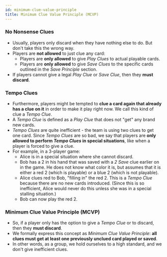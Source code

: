 ```yaml
---
id: minimum-clue-value-principle
title: Minimum Clue Value Principle (MCVP)
---
```



<BeginnersGuideProgress id="minimum-clue-value-principle" />

### No Nonsense Clues

- Usually, players only discard when they have nothing else to do. But don't take this the wrong way.
- Players are **not allowed** to just clue any card:
  - Players are **only allowed** to give _Play Clues_ to actual playable cards.
  - Players are **only allowed** to give _Save Clues_ to the specific cards outlined in the _Save Principle_ section.
- If players cannot give a legal _Play Clue_ or _Save Clue_, then they **must discard**.

### Tempo Clues

- Furthermore, players might be tempted to **clue a card again that already has a clue on it** in order to make it play right now. We call this kind of clue a _Tempo Clue_.
- A _Tempo Clue_ is defined as a _Play Clue_ that does not "get" any brand new cards.
- _Tempo Clues_ are quite inefficient - the team is using two clues to get one card. Since _Tempo Clues_ are so bad, we say that players are **only allowed to perform _Tempo Clues_ in special situations**, like when a player is forced to give a clue.
- For example, in a 3-player game:
  - Alice is in a special situation where she cannot discard.
  - Bob has a 2 in his hand that was saved with a _2 Save_ clue earlier on in the game. He does not know what color it is, but assumes that it is either a red 2 (which is playable) or a blue 2 (which is not playable).
  - Alice clues red to Bob, "filling in" the red 2. This is a _Tempo Clue_ because there are no new cards introduced. (Since this is so inefficient, Alice would never do this unless she was in a special stalling situation.)
  - Bob can now play the red 2.

<TempoClue />

### Minimum Clue Value Principle (MCVP)

- So, if a player only has the option to give a _Tempo Clue_ or to discard, then they **must discard**.
- We formally express this concept as _Minimum Clue Value Principle_: **all clues must get at least one previously unclued card played or saved**.
- In other words, as a group, we hold ourselves to a high standard, and we don't give inefficient clues.
